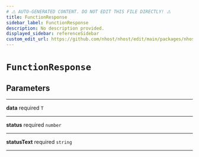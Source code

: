 ```yaml
---
# ⚠️ AUTO-GENERATED CONTENT. DO NOT EDIT THIS FILE DIRECTLY! ⚠️
title: FunctionResponse
sidebar_label: FunctionResponse
description: No description provided.
displayed_sidebar: referenceSidebar
custom_edit_url: https://github.com/nhost/nhost/edit/main/packages/nhost-js/src/utils/types.ts#L63
---
```


# `FunctionResponse`

## Parameters

---

**<span className="parameter-name">data</span>** <span className="optional-status">required</span> <code>T</code>

---

**<span className="parameter-name">status</span>** <span className="optional-status">required</span> <code>number</code>

---

**<span className="parameter-name">statusText</span>** <span className="optional-status">required</span> <code>string</code>

---
